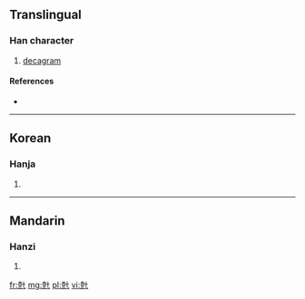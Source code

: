 ==Translingual==

===Han character===
{{Han char|rn=10|rad=儿|as=07|sn=9|four=4421<sub>0</sub>|canj=十山十 (JUJ)|ids=⿺[[克]][[十]]}}

# [[decagram]]

====References====
* {{Han ref|kx=0125.171|dkj=01380|dj=0265.200|hdz=10273.081|uh=5159|ud=20825|bh=A259|bd=41561}}

----

==Korean==

===Hanja===
{{ko-hanja|hangeul=십|rv=sip|mr=sip}}

# {{defn|Korean|sort=儿07}}

----

==Mandarin==

===Hanzi===
{{cmn-hanzi|pin=[[shì2ke]] (shi2ke4)|wg=<sup>4</sup>}}

# {{defn|Mandarin|sort=儿07}}

[[fr:兙]]
[[mg:兙]]
[[pl:兙]]
[[vi:兙]]